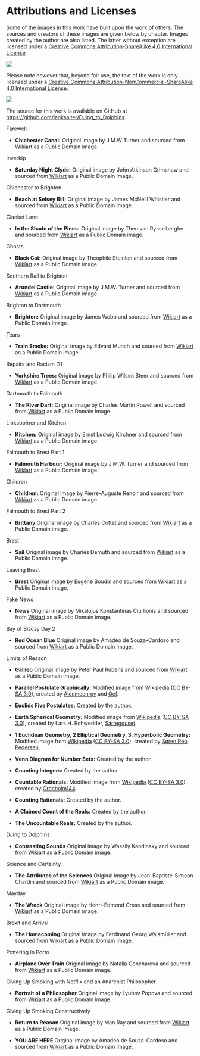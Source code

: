 
# Attributions and Licenses #

Some of the images in this work have built upon the work of others. The sources and 
creators of these images are given below by chapter. Images created by the author are also listed. The latter without exception are licensed under a [Creative Commons Attribution-ShareAlike 4.0 International License](href="http://creativecommons.org/licenses/by-sa/4.0/").

![](https://i.creativecommons.org/l/by-sa/4.0/88x31.png)

Please note however that, beyond fair use, the text of the work is only licensed under a [Creative Commons Attribution-NonCommercial-ShareAlike 4.0 International License](href="http://creativecommons.org/licenses/by-nc-sa/4.0/).

![](https://i.creativecommons.org/l/by-nc-sa/4.0/88x31.png)

The source for this work is available on GitHub at [https://github.com/ianksalter/DJing_to_Dolphins](https://github.com/ianksalter/djing-to-dolphins).

Farewell

* **Chichester Canal:** Original image by J.M.W Turner and sourced from [Wikiart](https://www.wikiart.org/) as a Public Domain image. 

Inverkip

* **Saturday Night Clyde:** Original image by John Atkinson Grimshaw and sourced from [Wikiart](https://www.wikiart.org/) as a Public Domain image. 

Chichester to Brighton

* **Beach at Selsey Bill:** Original image by James McNeill Whistler and sourced from [Wikiart](https://www.wikiart.org/) as a Public Domain image.

Clacket Lane

* **In the Shade of the Pines:** Original image by Theo van Rysselberghe and sourced from [Wikiart](https://www.wikiart.org/) as a Public Domain image.

Ghosts

* **Black Cat:** Original image by Theophile Steinlen and sourced from [Wikiart](https://www.wikiart.org/) as a Public Domain image.

Southern Rail to Brighton

* **Arundel Castle:** Original image by J.M.W. Turner and sourced from [Wikiart](https://www.wikiart.org/) as a Public Domain image.

Brighton to Dartmouth

* **Brighton:** Original image by James Webb and sourced from [Wikiart](https://www.wikiart.org/) as a Public Domain image.

Tears

* **Train Smoke:** Original image by Edvard Munch and sourced from [Wikiart](https://www.wikiart.org/) as a Public Domain image.

Repairs and Racism (?)

* **Yorkshire Trees:** Original image by Philip Wilson Steer and sourced from [Wikiart](https://www.wikiart.org/) as a Public Domain image.

Dartmouth to Falmouth

* **The River Dart:** Original image by Charles Martin Powell and sourced from [Wikiart](https://www.wikiart.org/) as a Public Domain image.

Linksbohrer and Kitchen

* **Kitchen:** Original image by Ernst Ludwig Kirchner  and sourced from [Wikiart](https://www.wikiart.org/) as a Public Domain image.

Falmouth to Brest Part 1

* **Falmouth Harbour:** Original image by J.M.W. Turner and sourced from [Wikiart](https://www.wikiart.org/) as a Public Domain image.

Children

* **Children:** Original image by Pierre-Auguste Renoir and sourced from [Wikiart](https://www.wikiart.org/) as a Public Domain image.

Falmouth to Brest Part 2

* **Brittany** Original image by Charles Cottet and sourced from [Wikiart](https://www.wikiart.org/) as a Public Domain image.

Brest

* **Sail** Original image by Charles Demuth and sourced from [Wikiart](https://www.wikiart.org/) as a Public Domain image.

Leaving Brest

* **Brest** Original image by Eugene Boudin and sourced from [Wikiart](https://www.wikiart.org/) as a Public Domain image.

Fake News

* **News** Original image by Mikalojus Konstantinas Čiurlionis and sourced from [Wikiart](https://www.wikiart.org/) as a Public Domain image.

Bay of Biscay Day 2

* **Red Ocean Blue** Original image by Amadeo de Souza-Cardoso and sourced from [Wikiart](https://www.wikiart.org/) as a Public Domain image.

Limits of Reason

* **Galileo** Original image by Peter Paul Rubens and sourced from [Wikiart](https://www.wikiart.org/) as a Public Domain image.

* **Parallel Postulate Graphically:**  Modified image from [Wikipedia](https://en.wikipedia.org/wiki/Parallel_postulate#/media/File:Parallel_Postulate.svg) ([CC BY-SA 3.0](https://creativecommons.org/licenses/by-sa/3.0/)), 
  created by [Alecmconroy](https://en.wikipedia.org/wiki/User:Alecmconroy) and [Qef](https://en.wikipedia.org/wiki/User:Qef). 
  
* **Euclids Five Postulates:**  Created by the author.

* **Earth Spherical Geometry:**  Modified image from [Wikipedia](https://en.wikipedia.org/wiki/Non-Euclidean_geometry#/media/File:Triangles_(spherical_geometry).jpg) ([CC BY-SA 3.0](https://creativecommons.org/licenses/by-sa/3.0/)), 
  created by Lars H. Rohwedder, [Sarregouset](https://commons.wikimedia.org/wiki/User:Sarregouset).

* **1 Euclidean Geometry, 2 Elliptical Geometry, 3. Hyperbolic Geometry:**  Modified image from [Wikipedia](https://en.wikipedia.org/wiki/Parallel_postulate#/media/File:Euclidian_and_non_euclidian_geometry.png) ([CC BY-SA 3.0](https://creativecommons.org/licenses/by-sa/3.0/)), created by [Søren Peo Pedersen](http://da.wikipedia.org/wiki/Bruger:Peo).

* **Venn Diagram for Number Sets:**  Created by the author.

* **Counting Integers:**  Created by the author.

* **Countable Rationals:**  Modified image from [Wikipedia](https://en.wikipedia.org/wiki/Parallel_postulate#/media/File:Euclidian_and_non_euclidian_geometry.png) ([CC BY-SA 3.0](https://en.wikipedia.org/wiki/Rational_number#/media/File:Diagonal_argument.svg)), created by [Cronholm144](https://commons.wikimedia.org/wiki/User:Cronholm144).

* **Counting Rationals:**  Created by the author.

* **A Claimed Count of the Reals:**  Created by the author.

* **The Uncountable Reals:**  Created by the author.

DJing to Dolphins

* **Contrasting Sounds** Original image by Wassily Kandinsky and sourced from [Wikiart](https://www.wikiart.org/) as a Public Domain image.

Science and Certainty

* **The Attributes of the Sciences** Original image by Jean-Baptiste-Simeon Chardin and sourced from [Wikiart](https://www.wikiart.org/) as a Public Domain image.

Mayday

* **The Wreck** Original image by Henri-Edmond Cross and sourced from [Wikiart](https://www.wikiart.org/) as a Public Domain image.

Brexit and Arrival

* **The Homecoming** Original image by Ferdinand Georg Walsmüller and sourced from [Wikiart](https://www.wikiart.org/) as a Public Domain image.

Pottering In Porto

* **Airplane Over Train** Original image by Natalia Goncharova and sourced from [Wikiart](https://www.wikiart.org/) as a Public Domain image.

Giving Up Smoking with Netflix and an Anarchist Philosopher

* **Portrait of a Philosopher** Original image by Lyubov Popova and sourced from [Wikiart](https://www.wikiart.org/) as a Public Domain image.

Giving Up Smoking Constructively

* **Return to Reason** Original image by Man Ray and sourced from [Wikiart](https://www.wikiart.org/) as a Public Domain image.


* **YOU ARE HERE** Original image by Amadeo de Souza-Cardoso and sourced from [Wikiart](https://www.wikiart.org/) as a Public Domain image.
  


